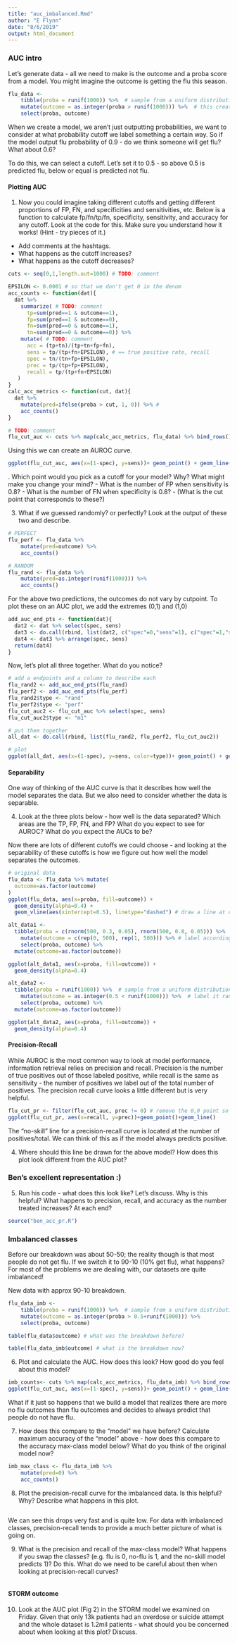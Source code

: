 ```yaml
---
title: "auc_imbalanced.Rmd"
author: "E Flynn"
date: "8/6/2019"
output: html_document
---
```


### AUC intro

Let's generate data - all we need to make is the outcome and a proba score from a model. You might imagine the outcome is getting the flu this season.

```r
flu_data <- 
    tibble(proba = runif(1000)) %>%  # sample from a uniform distribution, proba is the probability
    mutate(outcome = as.integer(proba > runif(1000))) %>%  # this creates an outcome with some randomness in the value
    select(proba, outcome)
```

When we create a model, we aren't just outputting probabilities, we want to consider at what probability cutoff we label something a certain way. So if the model output flu probability of 0.9 - do we think someone will get flu? What about 0.6?

To do this, we can select a cutoff. Let's set it to 0.5 - so above 0.5 is predicted flu, below or equal is predicted not flu. 

#### Plotting AUC
1. Now you could imagine taking different cutoffs and getting different proportions of FP, FN, and specificities and sensitivities, etc.
Below is a function to calculate fp/fn/tp/fn, specificity, sensitivity, and accuracy for any cutoff. 
Look at the code for this. Make sure you understand how it works!  (Hint - try pieces of it.)
  - Add comments at the hashtags.
  - What happens as the cutoff increases?
  - What happens as the cutoff decreases?
```r
cuts <- seq(0,1,length.out=1000) # TODO: comment

EPSILON <- 0.0001 # so that we don't get 0 in the denom
acc_counts <- function(dat){
  dat %>% 
    summarize( # TODO: comment
      tp=sum(pred==1 & outcome==1),
      fp=sum(pred==1 & outcome==0),
      fn=sum(pred==0 & outcome==1),
      tn=sum(pred==0 & outcome==0)) %>% 
    mutate( # TODO: comment
      acc = (tp+tn)/(tp+tn+fp+fn),
      sens = tp/(tp+fn+EPSILON), # == true positive rate, recall
      spec = tn/(tn+fp+EPSILON),
      prec = tp/(tp+fp+EPSILON),
      recall = tp/(tp+fn+EPSILON)
   )
}
calc_acc_metrics <- function(cut, dat){
  dat %>% 
    mutate(pred=ifelse(proba > cut, 1, 0)) %>% # 
    acc_counts()
}

# TODO: comment
flu_cut_auc <- cuts %>% map(calc_acc_metrics, flu_data) %>% bind_rows()

```

Using this we can create an AUROC curve.
```r
ggplot(flu_cut_auc, aes(x=(1-spec), y=sens))+ geom_point() + geom_line()
```



. Which point would you pick as a cutoff for your model? Why? What might make you change your mind?
  - What is the number of FP when sensitivity is 0.8?
  - What is the number of FN when specificity is 0.8?
  - (What is the cut point that corresponds to these?)


3. What if we guessed randomly? or perfectly? Look at the output of these two and describe. 
```r
# PERFECT
flu_perf <- flu_data %>%
    mutate(pred=outcome) %>%
    acc_counts()

# RANDOM
flu_rand <- flu_data %>%
    mutate(pred=as.integer(runif(1000))) %>%
    acc_counts()

```

For the above two predictions, the outcomes do not vary by cutpoint. 
To plot these on an AUC plot, we add the extremes (0,1) and (1,0)

```r
add_auc_end_pts <- function(dat){
  dat2 <- dat %>% select(spec, sens)
  dat3 <- do.call(rbind, list(dat2, c("spec"=0,"sens"=1), c("spec"=1,"sens"=0)))
  dat4 <- dat3 %>% arrange(spec, sens) 
  return(dat4)
}
```


Now, let's plot all three together. What do you notice?
```r
# add a endpoints and a column to describe each
flu_rand2 <- add_auc_end_pts(flu_rand)
flu_perf2 <- add_auc_end_pts(flu_perf)
flu_rand2$type <- "rand"
flu_perf2$type <- "perf"
flu_cut_auc2 <- flu_cut_auc %>% select(spec, sens)
flu_cut_auc2$type <- "m1"

# put them together
all_dat <- do.call(rbind, list(flu_rand2, flu_perf2, flu_cut_auc2))

# plot
ggplot(all_dat, aes(x=(1-spec), y=sens, color=type))+ geom_point() + geom_line()

```


#### Separability
One way of thinking of the AUC curve is that it describes how well the model separates the data. But we also need to consider whether the data is separable.

4. Look at the three plots below - how well is the data separated? Which areas are the TP, FP, FN, and FP? What do you expect to see for AUROC? What do you expect the AUCs to be? 

Now there are lots of different cutoffs we could choose - and looking at the separability of these cutoffs is how we figure out how well the model separates the outcomes.

```r
# original data
flu_data <- flu_data %>% mutate(
  outcome=as.factor(outcome)
)
ggplot(flu_data, aes(x=proba, fill=outcome)) +
  geom_density(alpha=0.4) + 
  geom_vline(aes(xintercept=0.5), linetype="dashed") # draw a line at cutoff = 0.5
```

```r
alt_data1 <-
  tibble(proba = c(rnorm(500, 0.3, 0.05), rnorm(500, 0.8, 0.05))) %>%  # sample from two separated normal distributions
    mutate(outcome = c(rep(0, 500), rep(1, 500))) %>% # label according to which was sampled from
    select(proba, outcome) %>%
  mutate(outcome=as.factor(outcome))

ggplot(alt_data1, aes(x=proba, fill=outcome)) +
  geom_density(alpha=0.4) 
```

```r
alt_data2 <-
  tibble(proba = runif(1000)) %>%  # sample from a uniform distribution, proba is the probability
    mutate(outcome = as.integer(0.5 < runif(1000))) %>%  # label it randomly
    select(proba, outcome) %>%
  mutate(outcome=as.factor(outcome))

ggplot(alt_data2, aes(x=proba, fill=outcome)) +
  geom_density(alpha=0.4) 
```



#### Precision-Recall
While AUROC is the most common way to look at model performance, information retrieval relies on precision and recall. Precision is the number of true positives out of those labeled positive, while recall is the same as sensitivity - the number of positives we label out of the total number of positives. 
The precision recall curve looks a little different but is very helpful. 

```r
flu_cut_pr <- filter(flu_cut_auc, prec != 0) # remove the 0,0 point so we can plot properly
ggplot(flu_cut_pr, aes(x=recall, y=prec))+geom_point()+geom_line()

```


The "no-skill" line for a precision-recall curve is located at the number of positives/total. We can think of this as if the model always predicts positive. 

4. Where should this line be drawn for the above model?  How does this plot look different from the AUC plot? 


### Ben's excellent representation :)

5. Run his code - what does this look like? Let's discuss. 
Why is this helpful?
What happens to precision, recall, and accuracy as the number treated increases? 
At each end?
```r
source("ben_acc_pr.R")
```


### Imbalanced classes
Before our breakdown was about 50-50; the reality though is that most people do not get flu. If we switch it to 90-10 (10\% get flu), what happens? For most of the problems we are dealing with, our datasets are quite imbalanced!

New data with approx 90-10 breakdown.
```r
flu_data_imb <- 
    tibble(proba = runif(1000)) %>%  # sample from a uniform distribution, proba is the probability
    mutate(outcome = as.integer(proba > 0.5+runif(1000))) %>% 
    select(proba, outcome)

table(flu_data$outcome) # what was the breakdown before?

table(flu_data_imb$outcome) # what is the breakdown now?
```

6. Plot and calculate the AUC. How does this look? How good do you feel about this model?
```r
imb_counts<- cuts %>% map(calc_acc_metrics, flu_data_imb) %>% bind_rows() 
ggplot(flu_cut_auc, aes(x=(1-spec), y=sens))+ geom_point() + geom_line()

```

What if it just so happens that we build a model that realizes there are more no flu outcomes than flu outcomes and decides to always predict that people do not have flu. 

7. How does this compare to the "model" we have before? Calculate maximum accuracy of the "model" above - how does this compare to the accuracy max-class model below? What do you think of the original model now?
```r
imb_max_class <- flu_data_imb %>%
    mutate(pred=0) %>%
    acc_counts()
```

8. Plot the precision-recall curve for the imbalanced data. Is this helpful? Why? Describe what happens in this plot. 
```r

```

We can see this drops very fast and is quite low. For data with imbalanced classes, precision-recall tends to provide a much better picture of what is going on. 

9. What is the precision and recall of the max-class model?
What happens if you swap the classes? (e.g. flu is 0, no-flu is 1, and the no-skill model predicts 1)? Do this. What do we need to be careful about then when looking at precision-recall curves?
```r


```

#### STORM outcome
10. Look at the AUC plot (Fig 2) in the STORM model we examined on Friday. Given that only 13k patients had an overdose or suicide attempt and the whole dataset is 1.2mil patients - what should you be concerned about when looking at this plot? Discuss. 
